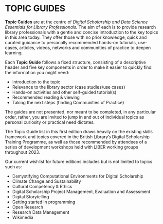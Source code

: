 # **TOPIC GUIDES** {.unnumbered .unlisted}

**Topic Guides** are at the centre of *Digital Scholarship and Data Science Essentials for Library Professionals*. The aim of each is to provide research library professionals with a gentle and concise introduction to the key topics in this area today. They offer those with no prior knowledge, quick and curated guidance to personally recommended hands-on tutorials, use-cases, articles, videos, networks and communities of practice to deepen learning.

Each **Topic Guide** follows a fixed structure, consisting of a descriptive header and five key components in order to make it easier to quickly find the information you might need: 

- Introduction to the topic
- Relevance to the library sector (case studies/use cases)
- Hands-on activities and other self-guided tutorial(s)
- Recommended reading & viewing
- Taking the next steps (finding Communities of Practice)

The guides are not presented, nor meant to be completed, in any particular order, rather, you are invited to jump in and out of individual topics as personal curiosity or practical need dictates.

The Topic Guide list in this first edition draws heavily on the existing skills framework and topics covered in the British Library’s Digital Scholarship Training Programme, as well as those recommended by attendees of a series of development workshops held with LIBER working groups throughout 2023.

Our current wishlist for future editions includes but is not limited to topics such as:

- Demystifying Computational Environments for Digital Scholarship
- Climate Change and Sustainability
- Cultural Competency & Ethics
- Digital Scholarship Project Management, Evaluation and Assessment
- Digital Storytelling
- Getting started in programming
- Open Research
- Research Data Management
- Wikimedia
